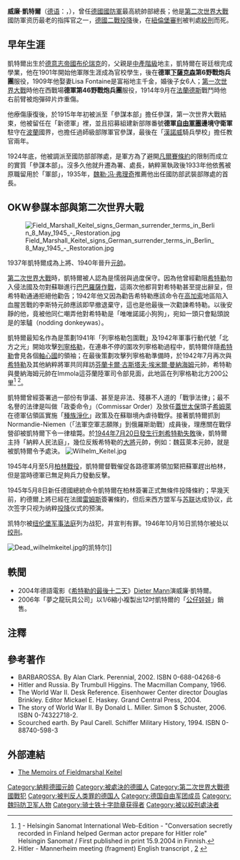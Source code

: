 {{Disputed|time=2012-09-14}}
{{Infobox Military Person
|name= 威廉·凱特爾<br />{{lang|de|Wilhelm Keitel}}
|born= {{birth_date|1882|9|22}}
|died= {{death_date_and_age|1946|10|16|1882|9|22}}
|placeofbirth= {{flag|German Empire}}[[布伦瑞克公国|布伦瑞克]][[巴特甘德斯海姆|赫尔姆舍罗德]]
|placeofdeath= {{flag|Allied-occupied Germany}}[[紐倫堡|紐倫堡]]
|image=[[File:Bundesarchiv_Bild_183-H30220,_Wilhelm_Keitel.jpg|250px]]
|caption= 1942年的凱特爾
|nickname= 「{{lang|de|LaKeitel}}」<ref>德文Lakei（奴僕、阿諛諂媚者）一字與Keitel（凱特爾）的姓結合被人來諷刺與希特勒的關係。</ref>
|allegiance={{flagicon|German Empire}} [[德意志帝国|德意志帝国]]（至1918年）<br /> {{flagicon|Germany}} [[魏玛共和国|魏玛共和国]]（至1933年）<br /> {{flagicon|Nazi Germany}} [[纳粹德国|纳粹德国]]（至1945年）
|serviceyears=1901年—1945年
|rank= [[德國元帥列表|陸軍元帥]]
|branch= [[德意志國防軍|德意志國防軍]]
|commands=[[國防軍最高統帥部_(德國)|國防軍最高統帥部]]
|unit=
|battles= [[第一次世界大戰|第一次世界大戰]]<br />[[第二次世界大戰|第二次世界大戰]]
|awards=[[鐵十字勳章|橡葉騎士鐵十字勳章]]
|laterwork= 
}}

'''威廉·凱特爾'''（[[德语|德语]]：'''{{lang|de|Wilhelm Bodewin Johann Gustav Keitel}}'''，{{bd|1882年|9月22日|1946年|10月16日|catIdx=Keitel, Wilhelm Bodewin Johann Gustav}}），曾任[[德國國防軍|德國國防軍]]最高統帥部總長；他是[[第二次世界大戰|第二次世界大戰]]國防軍资历最老的指挥官之一，[[德國二戰投降|德國二戰投降]]後，在[[紐倫堡審判|紐倫堡審判]]被判處[[絞刑|絞刑]]而死。

== 早年生涯 ==
凱特爾出生於[[德意志帝國|德意志帝國]][[布伦瑞克大公国|布伦瑞克]]的{{link-de|Helmscherode|Helmscherode}}，父親是[[中產階級|中產階級]]地主，凱特爾在哥廷根完成學業，他在1901年開始他軍隊生涯成為官校學生，後在'''德軍[[下薩克森|下薩克森]]第6野戰炮兵團'''服役，1909年他娶妻Lisa Fontaine是富裕地主千金，婚後子女6人；[[第一次世界大戰|第一次世界大戰]]時他在西戰場'''德軍第46野戰炮兵團'''服役，1914年9月在[[法蘭德斯|法蘭德斯]]戰鬥時他右前臂被炮彈碎片炸重傷。  

他療傷康復後，於1915年年初被派至「參謀本部」擔任參謀，第一次世界大戰結束，他被留任在「新德軍」裡，並且招募組建新部隊番號'''德軍[[自由軍團|自由軍團]]邊境守衛軍'''駐守在[[波蘭|波蘭]]國界，也擔任過師級部隊軍官參謀，最後在「[[漢諾威|漢諾威]]騎兵學校」擔任教官兩年。

1924年底，他被調派至國防部部隊處，是軍方為了避開[[凡爾賽條約|凡爾賽條約]]的限制而成立的實質「參謀本部」。沒多久他就升遷為署、處長，納粹黨執政後1933年他依舊被原職留用於「軍部」，1935年，[[魏勒·冯·弗理奇|魏勒·冯·弗理奇]]推薦他出任國防部武裝部隊處的首長。

== OKW參謀本部與第二次世界大戰 ==
[[File:Field_Marshall_Keitel_signs_German_surrender_terms_in_Berlin_8_May_1945_-_Restoration.jpg|thumbnail]]

1937年凱特爾成為上將、1940年晉升[[元帥|元帥]]。

[[第二次世界大戰|第二次世界大戰]]時，凱特爾被人認為是懦弱與過度保守。因為他曾經勸阻[[希特勒|希特勒]]勿入侵法國及勿對蘇聯進行[[巴巴羅薩作戰|巴巴羅薩作戰]]，這兩次他都背對希特勒甚至提出辭呈，但希特勒通通拒絕他勸告；1942年他又因為勸告希特勒應該命令在[[高加索|高加索]]地區陷入血腥苦戰的李斯特元帥應該即早撤退棄守，這也是他最後一次勸諫希特勒。以後安靜的他，竟被他同仁嘲弄他對希特勒是「唯唯諾諾小狗狗」，宛如一頭只會點頭說是的笨驢（nodding donkeywas）。 

凱特爾最知名作為是策劃1941年「列寧格勒包圍戰」及1942年軍事行動代號「北方之光」開始攻擊[[列寧格勒|列寧格勒]]，在連串不停的圍攻列寧格勒過程中，凱特爾伴隨[[希特勒|希特勒]]會見各個[[軸心國|軸心國]]的領袖；在最後策劃攻擊列寧格勒準備時，於1942年7月再次與[[希特勒|希特勒]]及其他納粹將軍共同拜訪[[芬蘭|芬蘭]][[卡爾·古斯塔夫·埃米爾·曼納海姆|卡爾·古斯塔夫·埃米爾·曼納海姆]]元帥，希特勒與曼納海姆元帥在Immola這芬蘭陸軍司令部見面，此地區在列寧格勒北方200公里<ref name=hsrecordingofhitler>[http://www.hs.fi/english/article/1076153999513] {{Wayback|url=http://www.hs.fi/english/article/1076153999513 |date=20140819064409 }} - Helsingin Sanomat International Web-Edition - 
"Conversation secretly recorded in Finland helped German actor prepare for Hitler role" Helsingin Sanomat / First published in print 15.9.2004 in Finnish.</ref> <ref>Hitler - Mannerheim meeting (fragment) English transcript {{cite web |url=http://www.wargamer.com/articles/bdvisit2.asp |title=存档副本 |accessdate=2008-01-30 |deadurl=yes |archiveurl=https://web.archive.org/web/20080108175002/http://www.wargamer.com/articles/bdvisit2.asp |archivedate=2008-01-08 }}, [http://www.feldgrau.net/phpBB2/viewtopic.php?p=88528] {{Wayback|url=http://www.feldgrau.net/phpBB2/viewtopic.php?p=88528 |date=20090605072226 }}</ref>。

凱特爾曾經簽署過一部份有爭議、甚至是非法、殘暴不人道的「戰爭法律」；最不名譽的法律是叫做「政委命令」（Commissar Order）及放任[[蓋世太保|蓋世太保]]頭子[[希姆萊|希姆萊]]在德軍佔領區實施「[[種族淨化|種族淨化]]」政策及在蘇聯境內虐待戰俘。接著凱特爾抓到Normandie-Niemen（「法軍空軍志願隊」到俄羅斯助戰）成員後，理應關在戰俘營卻被凱特爾下令一律槍斃。於[[720密謀案|1944年7月20日發生行刺希特勒失敗]]後，凱特爾主持「納粹人民法庭」，幾位反叛希特勒的[[大將|大將]]元帥，例如：魏茲萊本元帥，就是被凱特爾令予處決。
[[File:Wilhelm_Keitel.jpg|thumbnail]]

1945年4月至5月[[柏林戰役|柏林戰役]]，凱特爾督戰催促各路德軍將領加緊把蘇軍趕出柏林，但是當時德軍已無足夠兵力發動反擊。

1945年5月8日新任德國總統命令凱特爾在柏林簽署正式無條件投降條約；早幾天前，約德爾上將已經在法國[[雷姆斯|雷姆斯]]簽署條約，但后来西方盟军与[[苏联|苏联]]达成协议，此次签字只视为纳粹[[投降|投降]]仪式的预演。

凯特尔被[[纽伦堡军事法庭|纽伦堡军事法庭]]列为战犯，并宣判有罪。1946年10月16日凯特尔被处以[[绞刑|绞刑]]。

[[File:Dead_wilhelmkeitel.jpg|thumb]]的凯特尔]]

== 軼聞 ==
* 2004年德語電影《[[希特勒的最後十二天|希特勒的最後十二天]]》[[Dieter_Mann|Dieter Mann]]演威廉·凱特爾。
* 2006年「夢之龍玩具公司」以1/6縮小複製出12吋凱特爾的「[[公仔娃娃|公仔娃娃]]」銷售。

== 注釋 ==
{{reflist}}

== 參考著作 ==

* BARBAROSSA. By Alan Clark. Perennial, 2002. ISBN 0-688-04268-6 
* Hitler and Russia. By Trumbull Higgins. The Macmillan Company, 1966.
*  The World War II. Desk Reference. Eisenhower Center director Douglas Brinkley. Editor Mickael E. Haskey. Grand Central Press, 2004.
* The story of World War II. By Donald L. Miller. Simon $ Schuster, 2006. ISBN 0-74322718-2. 
* Scourched earth. By Paul Carell. Schiffer Military History, 1994. ISBN 0-88740-598-3

== 外部連結 ==
* [http://www.fpp.co.uk/books/Keitel/Keitel.zip The Memoirs of Fieldmarshal Keitel] {{Wayback|url=http://www.fpp.co.uk/books/Keitel/Keitel.zip |date=20210322180826 }}

{{德国二战元帅}}
{{紐倫堡審判主要被訴人}}
{{Authority control}}
{{DEFAULTSORT:Keitel, Wilhelm Bodewin Johann Gustav}}

[[Category:納粹德國元帥|Category:納粹德國元帥]]
[[Category:被處決的德國人|Category:被處決的德國人]]
[[Category:第二次世界大戰德國戰犯|Category:第二次世界大戰德國戰犯]]
[[Category:被判反人类罪的德国人|Category:被判反人类罪的德国人]]
[[Category:德国自由军团成员|Category:德国自由军团成员]]
[[Category:魏玛防卫军人物|Category:魏玛防卫军人物]]
[[Category:骑士铁十字勋章获得者|Category:骑士铁十字勋章获得者]]
[[Category:被以絞刑處決者|Category:被以絞刑處決者]]
